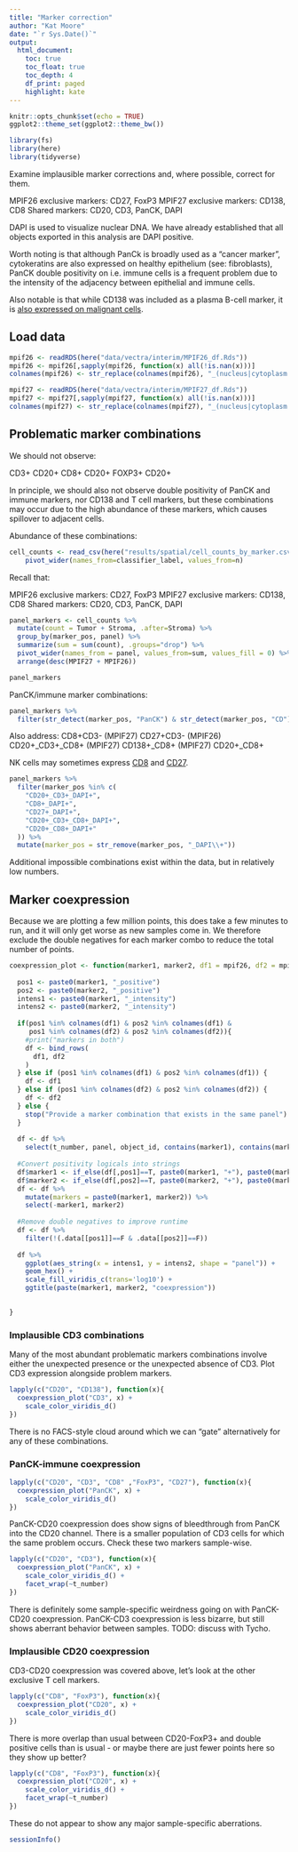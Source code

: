 ```yaml
---
title: "Marker correction"
author: "Kat Moore"
date: "`r Sys.Date()`"
output: 
  html_document:
    toc: true
    toc_float: true
    toc_depth: 4
    df_print: paged
    highlight: kate
---
```


```r
knitr::opts_chunk$set(echo = TRUE)
ggplot2::theme_set(ggplot2::theme_bw())
```

```r
library(fs)
library(here)
library(tidyverse)
```

Examine implausible marker corrections and, where possible, correct for them.

MPIF26 exclusive markers:  CD27, FoxP3
MPIF27 exclusive markers: CD138, CD8 
Shared markers: CD20, CD3, PanCK, DAPI

DAPI is used to visualize nuclear DNA. We have already established that all objects exported in this analysis are DAPI positive.

Worth noting is that although PanCk is broadly used as a "cancer marker", cytokeratins are also expressed on healthy epithelium (see: fibroblasts), PanCK double positivity on i.e. immune cells is a frequent problem due to the intensity of the adjacency between epithelial and immune cells. 

Also notable is that while CD138 was included as a plasma B-cell marker, it is [also expressed on malignant cells](https://pubmed.ncbi.nlm.nih.gov/14983940/).

## Load data

```r
mpif26 <- readRDS(here("data/vectra/interim/MPIF26_df.Rds"))
mpif26 <- mpif26[,sapply(mpif26, function(x) all(!is.nan(x)))]
colnames(mpif26) <- str_replace(colnames(mpif26), "_(nucleus|cytoplasm|membrane)_", "_")
```

```r
mpif27 <- readRDS(here("data/vectra/interim/MPIF27_df.Rds"))
mpif27 <- mpif27[,sapply(mpif27, function(x) all(!is.nan(x)))]
colnames(mpif27) <- str_replace(colnames(mpif27), "_(nucleus|cytoplasm|membrane)_", "_")
```

## Problematic marker combinations

We should not observe:

CD3+ CD20+
CD8+ CD20+
FOXP3+ CD20+

In principle, we should also not observe double positivity of PanCK and immune markers, nor CD138 and T cell markers, but these combinations may occur due to the high abundance of these markers, which causes spillover to adjacent cells.

Abundance of these combinations:

```r
cell_counts <- read_csv(here("results/spatial/cell_counts_by_marker.csv")) %>%
    pivot_wider(names_from=classifier_label, values_from=n)
```

Recall that:

MPIF26 exclusive markers:  CD27, FoxP3
MPIF27 exclusive markers: CD138, CD8 
Shared markers: CD20, CD3, PanCK, DAPI

```r
panel_markers <- cell_counts %>%
  mutate(count = Tumor + Stroma, .after=Stroma) %>%
  group_by(marker_pos, panel) %>%
  summarize(sum = sum(count), .groups="drop") %>%
  pivot_wider(names_from = panel, values_from=sum, values_fill = 0) %>%
  arrange(desc(MPIF27 + MPIF26))

panel_markers
```

PanCK/immune marker combinations:

```r
panel_markers %>%
  filter(str_detect(marker_pos, "PanCK") & str_detect(marker_pos, "CD"))
```


Also address:
CD8+CD3- (MPIF27)
CD27+CD3- (MPIF26)
CD20+_CD3+_CD8+ (MPIF27)
CD138+_CD8+ (MPIF27)
CD20+_CD8+

NK cells may sometimes express [CD8](https://journals.asm.org/doi/10.1128/JVI.01420-14) and [CD27](https://pubmed.ncbi.nlm.nih.gov/18326863/).

```r
panel_markers %>%
  filter(marker_pos %in% c(
    "CD20+_CD3+_DAPI+",
    "CD8+_DAPI+",
    "CD27+_DAPI+",
    "CD20+_CD3+_CD8+_DAPI+",
    "CD20+_CD8+_DAPI+"
  )) %>%
  mutate(marker_pos = str_remove(marker_pos, "_DAPI\\+"))
```

Additional impossible combinations exist within the data, but in relatively low numbers.

## Marker coexpression

Because we are plotting a few million points, this does take a few minutes to run, and it will only get worse as new samples come in. We therefore exclude the double negatives for each marker combo to reduce the total number of points.

```r
coexpression_plot <- function(marker1, marker2, df1 = mpif26, df2 = mpif27){
  
  pos1 <- paste0(marker1, "_positive")
  pos2 <- paste0(marker2, "_positive")
  intens1 <- paste0(marker1, "_intensity")
  intens2 <- paste0(marker2, "_intensity")
  
  if(pos1 %in% colnames(df1) & pos2 %in% colnames(df1) &
     pos1 %in% colnames(df2) & pos2 %in% colnames(df2)){
    #print("markers in both")
    df <- bind_rows(
      df1, df2
    )
  } else if (pos1 %in% colnames(df1) & pos2 %in% colnames(df1)) {
    df <- df1
  } else if (pos1 %in% colnames(df2) & pos2 %in% colnames(df2)) {
    df <- df2
  } else {
    stop("Provide a marker combination that exists in the same panel")
  }
  
  df <- df %>%
    select(t_number, panel, object_id, contains(marker1), contains(marker2))
  
  #Convert positivity logicals into strings
  df$marker1 <- if_else(df[,pos1]==T, paste0(marker1, "+"), paste0(marker1, "-"))
  df$marker2 <- if_else(df[,pos2]==T, paste0(marker2, "+"), paste0(marker2, "-"))
  df <- df %>%
    mutate(markers = paste0(marker1, marker2)) %>%
    select(-marker1, marker2)
  
  #Remove double negatives to improve runtime
  df <- df %>%
    filter(!(.data[[pos1]]==F & .data[[pos2]]==F))
  
  df %>%
    ggplot(aes_string(x = intens1, y = intens2, shape = "panel")) +
    geom_hex() +
    scale_fill_viridis_c(trans='log10') +
    ggtitle(paste(marker1, marker2, "coexpression"))
  

}  
```

### Implausible CD3 combinations

Many of the most abundant problematic markers combinations involve either the unexpected presence or the unexpected absence of CD3. Plot CD3 expression alongside problem markers.

```r
lapply(c("CD20", "CD138"), function(x){
  coexpression_plot("CD3", x) +
    scale_color_viridis_d()
})
```

There is no FACS-style cloud around which we can "gate" alternatively for any of these combinations.

### PanCK-immune coexpression

```r
lapply(c("CD20", "CD3", "CD8" ,"FoxP3", "CD27"), function(x){
  coexpression_plot("PanCK", x) +
    scale_color_viridis_d()
})
```

PanCK-CD20 coexpression does show signs of bleedthrough from PanCK into the CD20 channel. There is a smaller population of CD3 cells for which the same problem occurs. Check these two markers sample-wise.

```r
lapply(c("CD20", "CD3"), function(x){
  coexpression_plot("PanCK", x) +
    scale_color_viridis_d() +
    facet_wrap(~t_number)
})
```

There is definitely some sample-specific weirdness going on with PanCK-CD20 coexpression. PanCK-CD3 coexpression is less bizarre, but still shows aberrant behavior between samples. TODO: discuss with Tycho.

### Implausible CD20 coexpression

CD3-CD20 coexpression was covered above, let's look at the other exclusive T cell markers.

```r
lapply(c("CD8", "FoxP3"), function(x){
  coexpression_plot("CD20", x) +
    scale_color_viridis_d()
})
```

There is more overlap than usual between CD20-FoxP3+ and double positive cells than is usual - or maybe there are just fewer points here so they show up better?

```r
lapply(c("CD8", "FoxP3"), function(x){
  coexpression_plot("CD20", x) +
    scale_color_viridis_d() +
    facet_wrap(~t_number)
})
```

These do not appear to show any major sample-specific aberrations.

```r
sessionInfo()
```
